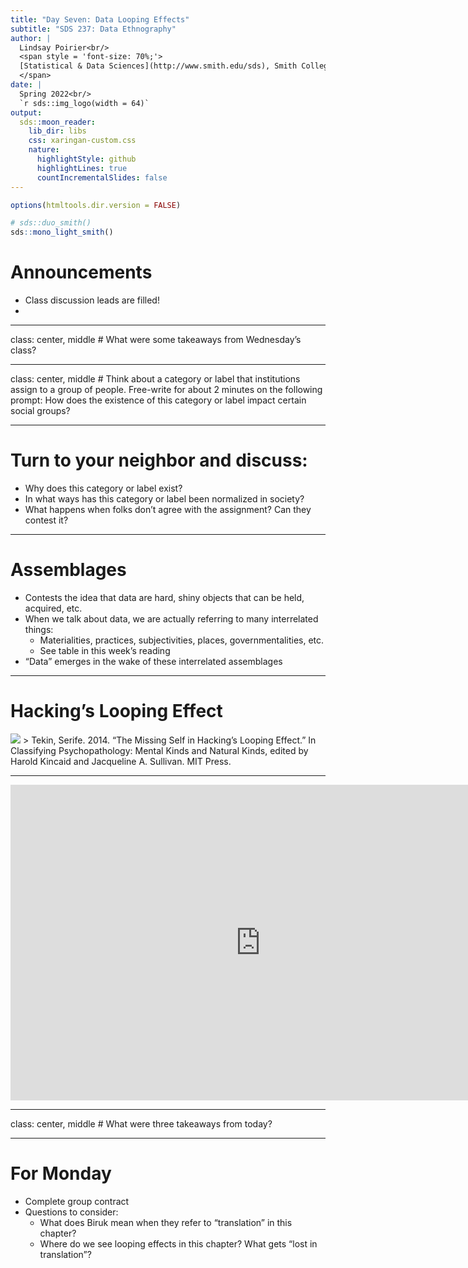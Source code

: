```yaml
---
title: "Day Seven: Data Looping Effects"
subtitle: "SDS 237: Data Ethnography"
author: |
  Lindsay Poirier<br/>
  <span style = 'font-size: 70%;'>
  [Statistical & Data Sciences](http://www.smith.edu/sds), Smith College<br/>
  </span>
date: |
  Spring 2022<br/>
  `r sds::img_logo(width = 64)`
output:
  sds::moon_reader:
    lib_dir: libs
    css: xaringan-custom.css
    nature:
      highlightStyle: github
      highlightLines: true
      countIncrementalSlides: false
---
```


```r
options(htmltools.dir.version = FALSE)
```

```r
# sds::duo_smith()
sds::mono_light_smith()
```

# Announcements

* Class discussion leads are filled!
* 

---

class: center, middle
# What were some takeaways from Wednesday's class?

---

class: center, middle
# Think about a category or label that institutions assign to a group of people. Free-write for about 2 minutes on the following prompt: How does the existence of this category or label impact certain social groups?

---

# Turn to your neighbor and discuss:

* Why does this category or label exist?
* In what ways has this category or label been normalized in society?
* What happens when folks don't agree with the assignment? Can they contest it?

---

# Assemblages

* Contests the idea that data are hard, shiny objects that can be held, acquired, etc.
* When we talk about data, we are actually referring to many interrelated things:
  * Materialities, practices, subjectivities, places, governmentalities, etc.
  * See table in this week's reading
* "Data" emerges in the wake of these interrelated assemblages

---

# Hacking’s Looping Effect

![](https://www.researchgate.net/profile/Serife-Tekin/publication/290942593/figure/fig2/AS:621511631192064@1525191328003/Looping-effects-in-later-hacking.png)
> Tekin, Serife. 2014. “The Missing Self in Hacking’s Looping Effect.” In Classifying Psychopathology: Mental Kinds and Natural Kinds, edited by Harold Kincaid and Jacqueline A. Sullivan. MIT Press.

---

<iframe width="800" height="505" src="https://www.youtube.com/embed/kiwRnrpKuIc" title="YouTube video player" frameborder="0" allow="accelerometer; autoplay; clipboard-write; encrypted-media; gyroscope; picture-in-picture" allowfullscreen></iframe>
  
---

class: center, middle
# What were three takeaways from today?

---

# For Monday

* Complete group contract
* Questions to consider:
  * What does Biruk mean when they refer to "translation" in this chapter?
  * Where do we see looping effects in this chapter? What gets "lost in translation"?

